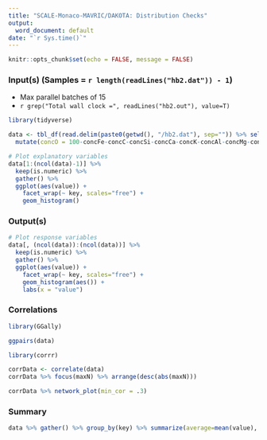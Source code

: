 ```yaml
---
title: "SCALE-Monaco-MAVRIC/DAKOTA: Distribution Checks"
output:
  word_document: default
date: "`r Sys.time()`"
---
```


```r
knitr::opts_chunk$set(echo = FALSE, message = FALSE)
```

### Input(s) (Samples = `r length(readLines("hb2.dat")) - 1`)

- Max parallel batches of 15
- `r grep("Total wall clock =", readLines("hb2.out"), value=T)`

```r
library(tidyverse)

data <- tbl_df(read.delim(paste0(getwd(), "/hb2.dat"), sep="")) %>% select(-X.eval_id, -interface) %>%
  mutate(concO = 100-concFe-concC-concSi-concCa-concK-concAl-concMg-concNa-concP-concS-concH) %>% select(concO, everything())

# Plot explanatory variables
data[1:(ncol(data)-1)] %>%
  keep(is.numeric) %>%
  gather() %>%
  ggplot(aes(value)) +
    facet_wrap(~ key, scales="free") +
    geom_histogram()
```

### Output(s)

```r

# Plot response variables
data[, (ncol(data)):(ncol(data))] %>% 
  keep(is.numeric) %>%
  gather() %>%
  ggplot(aes(value)) +
    facet_wrap(~ key, scales="free") + 
    geom_histogram(aes()) +
    labs(x = "value")

```

### Correlations

```r
library(GGally)

ggpairs(data)
```

```r
library(corrr)

corrData <- correlate(data)
corrData %>% focus(maxN) %>% arrange(desc(abs(maxN)))

corrData %>% network_plot(min_cor = .3)
```

### Summary

```r
data %>% gather() %>% group_by(key) %>% summarize(average=mean(value), sd=sd(value), min=min(value), max=max(value)) %>% print(n=Inf)
```